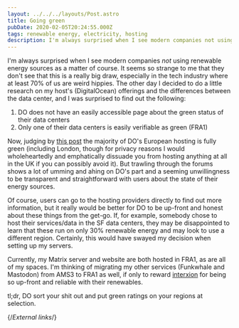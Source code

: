 ```yaml
---
layout: ../../../layouts/Post.astro
title: Going green
pubDate: 2020-02-05T20:24:55.000Z
tags: renewable energy, electricity, hosting
description: I'm always surprised when I see modern companies not using renewable energy sources as a matter of course. It seems so strange to me that they don't see that this is a really big draw, especially in the tech industry where at least 70% of us are weird hippies.
---
```


I'm always surprised when I see modern companies _not_ using renewable energy sources as a matter of course. It seems so strange to me that they don't see that this is a really big draw, especially in the tech industry where at least 70% of us are weird hippies. The other day I decided to do a little research on my host's (DigitalOcean) offerings and the differences between the data center, and I was surprised to find out the following:

1. DO does not have an easily accessible page about the green status of their data centers
2. Only one of their data centers is easily verifiable as green (FRA1)

Now, judging by [this post][digitalocean-green-hosting] the majority of DO's European hosting is fully green (including London, though for privacy reasons I would wholeheartedly and emphatically dissuade you from hosting anything at all in the UK if you can possibly avoid it). But trawling through the forums shows a lot of umming and ahing on DO's part and a seeming unwillingness to be transparent and straightforward with users about the state of their energy sources.

Of course, users can go to the hosting providers directly to find out more information, but it really would be better for DO to be up-front and honest about these things from the get-go. If, for example, somebody chose to host their services/data in the SF data centers, they may be disappointed to learn that these run on only 30% renewable energy and may look to use a different region. Certainly, this would have swayed my decision when setting up my servers.

Currently, my Matrix server and website are both hosted in FRA1, as are all of my spaces. I'm thinking of migrating my other services (Funkwhale and Mastodon) from AMS3 to FRA1 as well, if only to reward [interxion][interxion] for being so up-front and reliable with their renewables.

tl;dr, DO sort your shit out and put green ratings on your regions at selection.

{/*External links*/}

[digitalocean-green-hosting]: https://www.madebymutual.com/blog/is-digitalocean-green-hosting/
[interxion]: https://www.interxion.com/why-interxion/sustainability/
